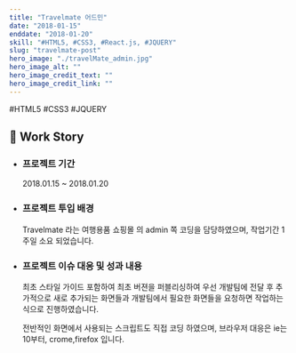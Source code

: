 ```yaml
---
title: "Travelmate 어드민"
date: "2018-01-15"
enddate: "2018-01-20"
skill: "#HTML5, #CSS3, #React.js, #JQUERY"
slug: "travelmate-post"
hero_image: "./travelMate_admin.jpg"
hero_image_alt: ""
hero_image_credit_text: ""
hero_image_credit_link: ""
---
```


<div className="badge-wrap">
  <span className="badge badge-html">#HTML5</span>
  <span className="badge badge-css">#CSS3</span>
  <span className="badge badge-javscript">#JQUERY</span>
</div>

## 🎤 Work Story

- ### 프로젝트 기간

  2018.01.15 ~ 2018.01.20

- ### 프로젝트 투입 배경

  Travelmate 라는 여행용품 쇼핑몰 의 admin 쪽 코딩을 담당하였으며, 작업기간 1주일 소요 되었습니다.

- ### 프로젝트 이슈 대응 및 성과 내용

  최초 스타일 가이드 포함하여 최초 버젼을 퍼블리싱하여 우선 개발팀에 전달 후 추가적으로 새로 추가되는 화면들과 개발팀에서 필요한 화면들을 요청하면 작업하는 식으로 진행하였습니다.

  전반적인 화면에서 사용되는 스크립트도 직접 코딩 하였으며, 브라우저 대응은 ie는 10부터, crome,firefox 입니다.
